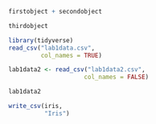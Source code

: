 
```{r}
firstobject + secondobject

thirdobject
```

```{r read data}
library(tidyverse)
read_csv("lab1data.csv", 
         col_names = TRUE)
```

```{r chunk 3}
lab1data2 <- read_csv("lab1data2.csv", 
                     col_names = FALSE)

lab1data2

write_csv(iris,
          "Iris")

```
